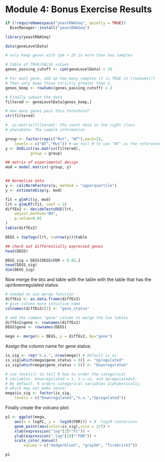 # Module 4: Bonus Exercise Results {-}

```r
if (!requireNamespace("yeastRNASeq", quietly = TRUE)) 
  BiocManager::install("yeastRNASeq")

library(yeastRNASeq)

data(geneLevelData)

# only keep genes with cpm > 25 in more than two samples

# table of TRUE/FALSE values
genes_passing_cutoff <- cpm(geneLevelData) > 25 

# For each gene, add up how many samples it is TRUE in (rowSums())
# Then only keep those strictly greater than 2.
genes_keep <- rowSums(genes_passing_cutoff) > 2

# Finally subset the data
filtered <- geneLevelData[genes_keep,]

# How many genes pass this threshold?
str(filtered)
```

```r
#  as.matrix(filtered): the count data in the right class
# phenoData: The sample information

group <- factor(rep(c("Mut", "WT"),each=2), 
    levels = c("WT","Mut")) # we tell R to use "WT" as the reference
y <- DGEList(as.matrix(filtered), 
           group = group)  

## matrix of experimental design 
mod = model.matrix(~group, y)


## Normalize data
y <- calcNormFactors(y, method = "upperquartile")
y <- estimateDisp(y, mod)

fit = glmFit(y, mod)
lrt = glmLRT(fit, coef = 2)
diffEx2 <- decideTestsDGE(lrt, 
    adjust.method="BH", 
    p.value=0.05
)
table(diffEx2)
```

```r
DEGS = topTags(lrt, n=nrow(y))$table
```

```r
## check out differentially expressed genes
head(DEGS)

DEGS_sig = DEGS[DEGS$FDR < 0.05,]
head(DEGS_sig)
dim(DEGS_sig)
```

Now merge the `DEG` and table with the table with the table that has the up/downregulated status:

```r
# needed to use merge function
diffEx2 <- as.data.frame(diffEx2) 
# give column more intuitive name
colnames(diffEx2)[1] <- "gene_status"

# add the common "gene" column to merge the two tables
diffEx2$gene <- rownames(diffEx2)
DEGS$gene <- rownames(DEGS)

mega <- merge(x = DEGS, y = diffEx2, by="gene")
```

Assign the column name for gene status:

```r
is_sig <- rep("n.s.", nrow(mega)) # default is ns
is_sig[which(mega$gene_status > 0)] <- "Upregulated"
is_sig[which(mega$gene_status < 0)] <- "Downregulated"

# use levels() to tell R how to order the categorical 
# variables. Downregulated = 1, n.s.=2, and Upregulated=3. 
# By default, R orders categorical variables alphabetically,
# which may not make sense!
mega$is_sig <- factor(is_sig, 
    levels = c("Downregulated","n.s.","Upregulated"))
```

Finally create the volcano plot:

```r
p1 <- ggplot(mega, 
    aes(x = logFC, y = -log10(FDR))) + # -log10 conversion  
    geom_point(aes(color=is_sig),size = 2/5) +  
    xlab(expression("log"[2]*"FC")) + 
    ylab(expression("-log"[10]*"FDR")) + 
    scale_color_manual(
        values = c("dodgerblue3", "gray50", "firebrick3")) 

p1
```